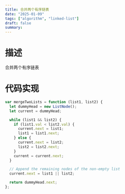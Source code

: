 ```yaml
---
title: 合并两个有序链表
date: "2025-01-09"
tags: ["algorithm", "linked-list"]
draft: false
summary:
---
```


# 描述 
合并两个有序链表

# 代码实现
```js
var mergeTwoLists = function (list1, list2) {
  let dummyHead = new ListNode();
  let current = dummyHead;

  while (list1 && list2) {
    if (list1.val < list2.val) {
      current.next = list1;
      list1 = list1.next;
    } else {
      current.next = list2;
      list2 = list2.next;
    }
    current = current.next;
  }

  // Append the remaining nodes of the non-empty list
  current.next = list1 || list2;

  return dummyHead.next;
};

```